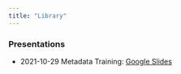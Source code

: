 ```yaml
---
title: "Library"
---
```


### Presentations
- 2021-10-29 Metadata Training: [Google Slides](https://docs.google.com/presentation/d/17MwEvf0QfGcrHkv3EZAbYMBLauSgJya8xeBm8oNkuiU/edit?usp=sharing)
